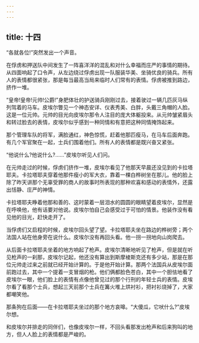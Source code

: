 ```yaml
---
---
---
```

title: 十四
---




“各就各位!”突然发出一个声音。

在俘虏和押送队中间发生了一阵喜洋洋的混乱和对什么幸福而庄严的事情的期待。从四面响起了口令声，从左边绕过俘虏出现一队服装华美、坐骑优良的骑兵。所有人的表情都很紧张，那是每当最高当局来临时人们常有的表情。俘虏被推到路边，挤作一堆。

“皇帝!皇帝!元帅!公爵!”身肥体壮的护送骑兵刚刚过去，接着驶过一辆几匹灰马纵列驾着的马车。皮埃尔瞥见一个神态安详、仪表秀美、白胖，头戴三角帽的人脸。这是一位元帅。元帅的目光向皮埃尔那令人注目的庞大体躯投来。从元帅皱紧眉头和转过脸去的表情，皮埃尔似乎感到一种同情和有意把这种同情掩饰起来。

那个管理车队的将军，满脸通红，神色惊慌，赶着他那匹瘦马，在马车后面奔跑。有几个军官聚在一起，士兵们围着他们。所有人的表情都是既兴奋又紧张。

“他说什么?他说什么?……”皮埃尔听见人们问。

在元帅走过的时候，俘虏们挤作一堆，皮埃尔看见了他那天早晨还没见到的卡拉塔耶夫。卡拉塔耶夫穿着他那件瘦小的军大衣，靠着一棵白桦树坐在那儿。他的脸上除了昨天讲那个无辜受罪的商人的故事时所表现的那种欢喜和感动的表情外，还露出恬静、庄严的神情。

卡拉塔耶夫睁着他那和善的、这时蒙着一层泪水的圆圆的眼睛望着皮埃尔，显然是在呼唤他，他有话要对他说。皮埃尔怕自己会感受过于可怕的情景。他装作没有看见他的目光，赶快走开了。

当俘虏们又启程的时候，皮埃尔回头望了望。卡拉塔耶夫坐在路边的桦树旁；两个法国人站在他身旁在说什么。皮埃尔没有再回头看。他一拐一拐地向山岗爬去。

从后面卡拉塔耶夫坐着的地方响起了枪声。皮埃尔清晰地听见了枪声，但是就在听见枪声的一刹那，皮埃尔记起，他还没有算出到斯摩棱斯克还有多少站，那是在那位元帅走过来之前就已经开始计算的。于是他开始计算。那两个法国兵从皮埃尔面前跑过去，其中一个提着一支冒烟的枪。他们俩都脸色苍白，其中一个胆怯地看了皮埃尔一眼，他们脸上的表情有点像他曾见过的那个行刑的年轻士兵的表情。皮埃尔看了看那个士兵，想起三天前那个士兵在篝火堆上烘衬衫，把衬衫烧掉了，大家都嘲笑他。

那条狗在后面——在卡拉塔耶夫坐过的那个地方哀嗥。“大傻瓜，它吠什么?”皮埃尔想。

和皮埃尔并排走的同伴们，也像皮埃尔一样，不回头看那发出枪声和后来狗叫的地方，但人人脸上的表情都是严峻的。